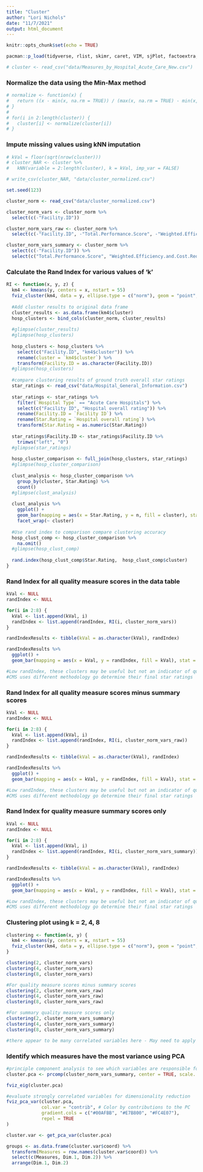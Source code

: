 ```yaml
---
title: "Cluster"
author: "Lori Nichols"
date: "11/7/2021"
output: html_document
---
```


```r
knitr::opts_chunk$set(echo = TRUE)
```

```r
pacman::p_load(tidyverse, rlist, skimr, caret, VIM, sjPlot, factoextra, NbClust, cluster, rgl, fossil)
```

```r
# cluster <- read_csv("data/Measures_by_Hospital_Acute_Care_New.csv")
```

### Normalize the data using the Min-Max method

```r
# normalize <- function(x) {
#   return ((x - min(x, na.rm = TRUE)) / (max(x, na.rm = TRUE) - min(x, na.rm = TRUE)))
# }
# 
# for(i in 2:length(cluster)) {
#   cluster[i] <- normalize(cluster[i])
# }
```

### Impute missing values using kNN imputation

```r
# kVal = floor(sqrt(nrow(cluster)))
# cluster_NAR <- cluster %>%
#   kNN(variable = 2:length(cluster), k = kVal, imp_var = FALSE)
```

```r
# write_csv(cluster_NAR, "data/cluster_normalized.csv")
```

```r
set.seed(123)
```

```r
cluster_norm <- read_csv("data/cluster_normalized.csv")

cluster_norm_vars <- cluster_norm %>%
  select(c(-"Facility.ID"))
```

```r
cluster_norm_vars_raw <- cluster_norm %>%
  select(c(-"Facility.ID", -"Total.Performance.Score", -"Weighted.Efficiency.and.Cost.Reduction.Domain.Score", -"Unweighted.Normalized.Efficiency.and.Cost.Reduction.Domain.Score", -"Weighted.Person.and.Community.Engagement.Domain.Score", -"Unweighted.Person.and.Community.Engagement.Domain.Score", -"Weighted.Normalized.Clinical.Outcomes.Domain.Score", -"HCAHPS.Consistency.Score", -"HCAHPS.Base.Score", -"Overall.Rating.of.Hospital.Dimension.Score", -"Discharge.Information.Dimension.Score", -"Cleanliness.and.Quietness.of.Hospital.Environment.Dimension.Score", -"Communication.About.Medicines.Dimension.Score", -"Care.Transition.Dimension.Score", -"Responsiveness.of.Hospital.Staff.Dimension.Score", -"Communication.with.Doctors.Dimension.Score", -"Communication.with.Nurses.Dimension.Score", -"H_STAR_RATING.x"))
```

```r
cluster_norm_vars_summary <- cluster_norm %>%
  select(c(-"Facility.ID")) %>%
  select(c("Total.Performance.Score", "Weighted.Efficiency.and.Cost.Reduction.Domain.Score", "Unweighted.Normalized.Efficiency.and.Cost.Reduction.Domain.Score", "Weighted.Person.and.Community.Engagement.Domain.Score", "Unweighted.Person.and.Community.Engagement.Domain.Score", "Weighted.Normalized.Clinical.Outcomes.Domain.Score", "HCAHPS.Consistency.Score", "HCAHPS.Base.Score", "Overall.Rating.of.Hospital.Dimension.Score", "Discharge.Information.Dimension.Score", "Cleanliness.and.Quietness.of.Hospital.Environment.Dimension.Score", "Communication.About.Medicines.Dimension.Score", "Care.Transition.Dimension.Score", "Responsiveness.of.Hospital.Staff.Dimension.Score", "Communication.with.Doctors.Dimension.Score", "Communication.with.Nurses.Dimension.Score", "H_STAR_RATING.x"))
```

### Calculate the Rand Index for various values of 'k'

```r
RI <- function(x, y, z) {
  km4 <- kmeans(y, centers = x, nstart = 55)
  fviz_cluster(km4, data = y, ellipse.type = c("norm"), geom = "point", palette = "Set1", ggtheme = theme_minimal())
  
  #Add cluster results to original data frame
  cluster_results <- as.data.frame(km4$cluster)
  hosp_clusters <- bind_cols(cluster_norm, cluster_results)
  
  #glimpse(cluster_results)
  #glimpse(hosp_clusters)
    
  hosp_clusters <- hosp_clusters %>%
    select(c("Facility.ID", "km4$cluster")) %>%
    rename(cluster = `km4$cluster`) %>%
    transform(Facility.ID = as.character(Facility.ID))
  #glimpse(hosp_clusters)
    
  #compare clustering results of ground truth overall star ratings
  star_ratings <- read_csv("data/Hospital_General_Information.csv")
  
  star_ratings <- star_ratings %>%
    filter(`Hospital Type` == "Acute Care Hospitals") %>%
    select(c("Facility ID", "Hospital overall rating")) %>%
    rename(Facility.ID = `Facility ID`) %>%
    rename(Star.Rating = `Hospital overall rating`) %>%
    transform(Star.Rating = as.numeric(Star.Rating))
    
  star_ratings$Facility.ID <- star_ratings$Facility.ID %>%
    trimws("left", "0")
  #glimpse(star_ratings)
    
  hosp_cluster_comparison <- full_join(hosp_clusters, star_ratings)
  #glimpse(hosp_cluster_comparison)
    
  clust_analysis <- hosp_cluster_comparison %>%
    group_by(cluster, Star.Rating) %>%
    count()
  #glimpse(clust_analysis)
    
  clust_analysis %>%
    ggplot() +
    geom_bar(mapping = aes(x = Star.Rating, y = n, fill = cluster), stat = "identity") +
    facet_wrap(~ cluster)
    
  #Use rand index to comparison compare clustering accuracy
  hosp_clust_comp <- hosp_cluster_comparison %>%
    na.omit()
  #glimpse(hosp_clust_comp)
    
  rand.index(hosp_clust_comp$Star.Rating,  hosp_clust_comp$cluster)
}
```

### Rand Index for all quality measure scores in the data table

```r
kVal <- NULL
randIndex <- NULL

for(i in 2:8) {
  kVal <- list.append(kVal, i)
  randIndex <- list.append(randIndex, RI(i, cluster_norm_vars))
}

randIndexResults <- tibble(kVal = as.character(kVal), randIndex)

randIndexResults %>%
  ggplot() +
  geom_bar(mapping = aes(x = kVal, y = randIndex, fill = kVal), stat = "identity", position = "dodge")

#Low randIndex, these clusters may be useful but not an indicator of quality as defined by CMS's star ratings
#CMS uses different methodology go determine their final star ratings
```

### Rand Index for all quality measure scores minus summary scores

```r
kVal <- NULL
randIndex <- NULL

for(i in 2:8) {
  kVal <- list.append(kVal, i)
  randIndex <- list.append(randIndex, RI(i, cluster_norm_vars_raw))
}

randIndexResults <- tibble(kVal = as.character(kVal), randIndex)

randIndexResults %>%
  ggplot() +
  geom_bar(mapping = aes(x = kVal, y = randIndex, fill = kVal), stat = "identity", position = "dodge")

#Low randIndex, these clusters may be useful but not an indicator of quality as defined by CMS's star ratings
#CMS uses different methodology go determine their final star ratings
```

### Rand Index for quality measure summary scores only

```r
kVal <- NULL
randIndex <- NULL

for(i in 2:8) {
  kVal <- list.append(kVal, i)
  randIndex <- list.append(randIndex, RI(i, cluster_norm_vars_summary))
}

randIndexResults <- tibble(kVal = as.character(kVal), randIndex)

randIndexResults %>%
  ggplot() +
  geom_bar(mapping = aes(x = kVal, y = randIndex, fill = kVal), stat = "identity", position = "dodge")

#Low randIndex, these clusters may be useful but not an indicator of quality as defined by CMS's star ratings
#CMS uses different methodology go determine their final star ratings
```

### Clustering plot using k = 2, 4, 8

```r
clustering <- function(x, y) {
  km4 <- kmeans(y, centers = x, nstart = 55)
  fviz_cluster(km4, data = y, ellipse.type = c("norm"), geom = "point", palette = "Set1", ggtheme = theme_minimal())
}

clustering(2, cluster_norm_vars)
clustering(4, cluster_norm_vars)
clustering(8, cluster_norm_vars)

#For quality measure scores minus summary scores
clustering(2, cluster_norm_vars_raw)
clustering(4, cluster_norm_vars_raw)
clustering(8, cluster_norm_vars_raw)

#For summary quality measure scores only
clustering(2, cluster_norm_vars_summary)
clustering(4, cluster_norm_vars_summary)
clustering(8, cluster_norm_vars_summary)

#there appear to be many correlated variables here - May need to apply dimensionality reduction or use a different clustering method to evaluate
```

### Identify which measures have the most variance using PCA

```r
#principle component analysis to see which variables are responsible for most variance
cluster.pca <- prcomp(cluster_norm_vars_summary, center = TRUE, scale. = TRUE)

fviz_eig(cluster.pca)
```

```r
#evaluate strongly correlated variables for dimensionality reduction
fviz_pca_var(cluster.pca,
             col.var = "contrib", # Color by contributions to the PC
             gradient.cols = c("#00AFBB", "#E7B800", "#FC4E07"),
             repel = TRUE
)

cluster.var <- get_pca_var(cluster.pca)

groups <- as.data.frame(cluster.var$coord) %>%
  transform(Measures = row.names(cluster.var$coord)) %>%
  select(c(Measures, Dim.1, Dim.2)) %>%
  arrange(Dim.1, Dim.2)
```